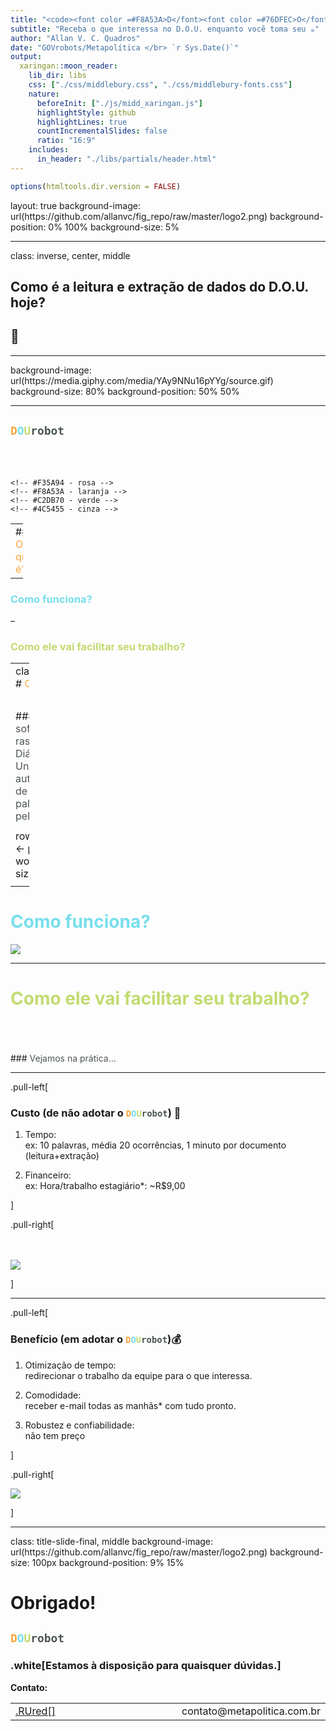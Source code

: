 ```yaml
---
title: "<code><font color =#F8A53A>D</font><font color =#76DFEC>O</font><font color =#C2DB70>U</font><font color =#4C5455>robot</font></code>"
subtitle: "Receba o que interessa no D.O.U. enquanto você toma seu ☕"
author: "Allan V. C. Quadros"
date: "GOVrobots/Metapolítica </br> `r Sys.Date()`"
output:
  xaringan::moon_reader:
    lib_dir: libs
    css: ["./css/middlebury.css", "./css/middlebury-fonts.css"]
    nature:
      beforeInit: ["./js/midd_xaringan.js"]
      highlightStyle: github
      highlightLines: true
      countIncrementalSlides: false
      ratio: "16:9"
    includes:
      in_header: "./libs/partials/header.html"
---
```


```r
options(htmltools.dir.version = FALSE)
```

layout: true
background-image: url(https://github.com/allanvc/fig_repo/raw/master/logo2.png)
background-position: 0% 100%
background-size: 5%

---

class: inverse, center, middle
<!-- title-slide-section-grey,  -->

## Como é a leitura e extração de dados do D.O.U. hoje?

## 👀
	

---


background-image: url(https://media.giphy.com/media/YAy9NNu16pYYg/source.gif)
background-size: 80%
background-position: 50% 50%


---

## <code><font color =#F8A53A>D</font><font color =#76DFEC>O</font><font color =#C2DB70>U</font><font color =#4C5455>robot</font></code>

</br>
</br>

<!-- #76DFEC - azul claro -->
	<!-- #F35A94 - rosa -->
	<!-- #F8A53A - laranja -->
	<!-- #C2DB70 - verde -->
	<!-- #4C5455 - cinza -->

--
### <font color =#F8A53A> O que é?</font>

--

### <font color =#76DFEC> Como funciona?</font>

--

### <font color =#C2DB70> Como ele vai facilitar seu trabalho?</font>


---
class: center, middle
# <font color =#F8A53A>O que é?</font>

</br>

### <font color =#4C5455>É um algoritmo sofisticado para raspar dados do Diário Oficial da União de forma automática, a partir de uma lista de palavras definidas pelo cliente.</font>

<center>
```r
library(wordcloud2)
palavras <- data.frame(
  word = c("Educação", "Economia", "Câmara", "Senado",
           "FGTS", "Professor", "ProUNI", "EUA", "Israel", "Chile",
           "Partidos", "IBAMA", "Amazônia", "Jornalismo",
           "Meio Ambiente", "Exército", "FIES", "Presidência",
           "Pátria", "Licitação", "Lei 8.666", "Venda", "Privatização",
           "PETROBRAS", "gasolina", "preços", "Previdência", "reforma"),
  freq = c(10, 12, 23, 15, 3, 5, 4, 8, 14, 3, 9, 10, 9, 2, 8, 8, 3, 4, 1, 12, 12, 13, 10, 3, 3, 2, 13, 13)
  )

rownames(palavras) <- palavras$word
wordcloud2(palavras, size = .5)
```

</center>

---

# <font color =#76DFEC>Como funciona?</font>

![](./img/dourobot_diagram4.png)


---

# <font color =#C2DB70> Como ele vai facilitar seu trabalho?</font>

</br>
</br>
</br>
### <font color =#4C5455>Vejamos na prática...</font>

<!-- Perguntar se alguém já faz esse tipo de trabalho e qto tempo leva -->
<!-- Buscar palavras Ministério da Educação, FIES (erro da imprensa), graduação, licitação -->

---


.pull-left[

### Custo (de não adotar o <code><font color =#F8A53A>D</font><font color =#76DFEC>O</font><font color =#C2DB70>U</font><font color =#4C5455>robot</font></code>) 💸

1. Tempo: 
</br>
ex: 10 palavras, média 20 ocorrências, 1 minuto por documento (leitura+extração)

1. Financeiro:
</br>
ex: Hora/trabalho estagiário*: ~R$9,00

]

.pull-right[

</br>
</br>
![](./img/chaplin.gif)


]

---

.pull-left[

### Benefício (em adotar o <code><font color =#F8A53A>D</font><font color =#76DFEC>O</font><font color =#C2DB70>U</font><font color =#4C5455>robot</font></code>)💰

1. Otimização de tempo:
</br>
redirecionar o trabalho da equipe para o que interessa.

1. Comodidade:
</br>
receber e-mail todas as manhãs* com tudo pronto.

1. Robustez e confiabilidade:
</br>
não tem preço

]


.pull-right[

![](https://media.giphy.com/media/o2NnUFBsrOMog/source.gif)

]

---
class: title-slide-final, middle
background-image: url(https://github.com/allanvc/fig_repo/raw/master/logo2.png)
background-size: 100px
background-position: 9% 15%

# Obrigado!


## <code><font color =#F8A53A>D</font><font color =#76DFEC>O</font><font color =#C2DB70>U</font><font color =#4C5455>robot</font></code>


### .white[Estamos à disposição para quaisquer dúvidas.]

**Contato:**

|                                                                                                            |                                   |
| :--------------------------------------------------------------------------------------------------------- | :-------------------------------- |
| <a href="mailto:contato@metapolitica.com.br">.RUred[<i class="fa fa-paper-plane fa-fw"></i>] | contato@metapolitica.com.br       |


